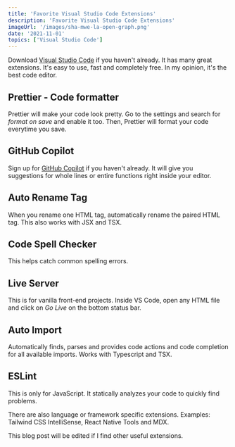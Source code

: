 ```yaml
---
title: 'Favorite Visual Studio Code Extensions'
description: 'Favorite Visual Studio Code Extensions'
imageUrl: '/images/sha-mwe-la-open-graph.png'
date: '2021-11-01'
topics: ['Visual Studio Code']
---
```


Download [Visual Studio Code](https://code.visualstudio.com/download) if you haven't already. It has many great extensions. It's easy to use, fast and completely free. In my opinion, it's the best code editor.

## Prettier - Code formatter

Prettier will make your code look pretty. Go to the settings and search for _format on save_ and enable it too. Then, Prettier will format your code everytime you save.

## GitHub Copilot

Sign up for [GitHub Copilot](https://github.com/features/copilot/signup) if you haven't
already. It will give you suggestions for whole lines or entire functions right inside
your editor.

## Auto Rename Tag

When you rename one HTML tag, automatically rename the paired HTML tag. This also works with JSX and TSX.

## Code Spell Checker

This helps catch common spelling errors.

## Live Server

This is for vanilla front-end projects. Inside VS Code, open any HTML file and click on _Go Live_ on the bottom status bar.

## Auto Import

Automatically finds, parses and provides code actions and code completion for all available imports. Works with Typescript and TSX.

## ESLint

This is only for JavaScript. It statically analyzes your code to quickly find problems.

There are also language or framework specific extensions. Examples: Tailwind CSS IntelliSense, React Native Tools and MDX.

This blog post will be edited if I find other useful extensions.
